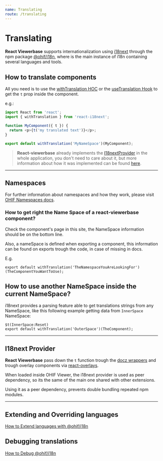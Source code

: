 ```yaml
---
name: Translating
route: /translating
---
```


# Translating

**React Viewerbase** supports internationalization using [i18next](https://www.i18next.com/) through the npm package
[@ohif/i18n](https://www.npmjs.com/package/@ohif/i18n), where is the main instance of i18n containing several languages and tools.

## How to translate components

All you need is to use the [withTranslation HOC](https://react.i18next.com/latest/withtranslation-hoc) or the [useTranslation Hook](https://react.i18next.com/latest/usetranslation-hook) to
get the `t` prop inside the component.

e.g.:

```js
import React from 'react';
import { withTranslation } from 'react-i18next';

function MyComponent({ t }) {
  return <p>{t('my translated text')}</p>;
}

export default withTranslation('MyNameSpace')(MyComponent);
```
> **React-viewerbase** already implements the [I18nextProvider](https://react.i18next.com/latest/i18nextprovider) in the whole application, you don't need to care about it, but more information about how it was implemented can be found
  [here](#i18next-provider).

---

## Namespaces

For further information about namespaces and how they work, please visit
[OHIF Namespaces docs](https://docs.ohif.org/essentials/translating.html#namespaces).

### How to get right the Name Space of a react-viewerbase component?
Check the component's page in this site, the NameSpace information should be on the bottom line.

Also, a nameSpace is defined when exporting a component, this information can be found on exports trough the code, in case of missing in docs.

E.g.

```
export default withTranslation('TheNamespaceYouAreLookingFor')(TheComponentYouWantToUse);
```

## How to use another NameSpace inside the current NameSpace?
i18next provides a parsing feature able to get translations strings from any NameSpace, like this following example getting data from `InnerSpace` NameSpace:
```
$t(InnerSpace:Reset)
export default withTranslation('OuterSpace')(TheComponent);
```

---

## I18next Provider

**React Viewerbase** pass down the `t` function trough the [docz wrappers](https://www.docz.site/docs/project-configuration#wrapper) and trough overlay components via
[react-overlays](https://github.com/OHIF/react-viewerbase/blob/master/src/components/overlayTrigger/Overlay.js).

When loaded inside OHIF Viewer, the i18next provider is used as peer dependency, so its the same of the main one shared with other extensions.

Using it as a peer dependency, prevents double bundling repeated npm modules.

---

## Extending and Overriding languages
[How to Extend languages with @ohif/i18n](https://docs.ohif.org/essentials/translating.html#extending-languages-in-ohifi18n)

## Debugging translations
[How to Debug @ohif/i18n](https://docs.ohif.org/essentials/translating.html#debugging-translations)
